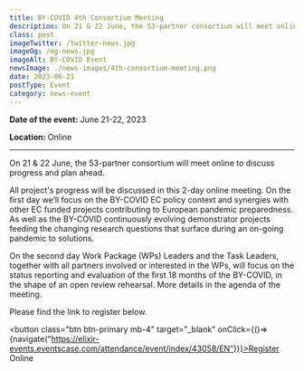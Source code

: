 ```yaml
---
title: BY-COVID 4th Consortium Meeting
description: On 21 & 22 June, the 53-partner consortium will meet online to discuss the progress and plan ahead 
class: post
imageTwitter: /twitter-news.jpg
imageOg: /og-news.jpg
imageAlt: BY-COVID Event
newsImage: ./news-images/4th-consortium-meeting.png
date: 2023-06-21
postType: Event
category: news-event
---
```



**Date of the event:** June 21-22, 2023
 
**Location:** Online

<hr />

On 21 & 22 June, the 53-partner consortium will meet online to discuss progress and plan ahead.

All project's progress will be discussed in this 2-day online meeting. On the first day we’ll focus on the BY-COVID EC policy context and synergies with other EC funded projects contributing to European pandemic preparedness.  As well as the BY-COVID continuously evolving demonstrator projects feeding the changing research questions that surface during an on-going pandemic to solutions.

On the second day  Work Package (WPs) Leaders and the Task Leaders, together with all partners involved or interested in the WPs, will focus on the status reporting and evaluation of the first 18 months of the BY-COVID, in the shape of an open review rehearsal.
More details in the agenda of the meeting.

Please find the link to register below.

<button class="btn btn-primary mb-4" target="_blank" onClick={()=>{navigate("https://elixir-events.eventscase.com/attendance/event/index/43058/EN")}}>Register Online</button>



